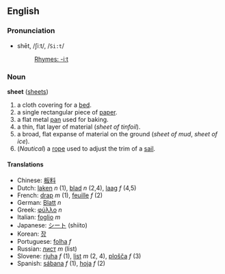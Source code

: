 ==English==
===Pronunciation===
*shēt, /ʃiːt/, /<tt>Si:t</tt>/
*:[[Rhymes:English:-iːt|Rhymes: -iːt]]

===Noun===
'''sheet''' ([[sheets]])

# a cloth covering for a [[bed]].
# a single rectangular piece of [[paper]].
# a flat metal [[pan]] used for baking.
# a thin, flat layer of material (''sheet of tinfoil'').
# a broad, flat expanse of material on the ground (''sheet of mud'', ''sheet of ice'').
# (''Nautical'') a [[rope]] used to adjust the trim of a [[sail]].

====Translations====
*Chinese: [[板料]]
*Dutch: [[laken]] ''n'' (1), [[blad]] ''n'' (2,4), [[laag]] ''f'' (4,5)
*French: [[drap]] ''m'' (1), [[feuille]] ''f'' (2)
*German: [[Blatt]] ''n''
*Greek: [[φύλλο]] ''n''
*Italian: [[foglio]] ''m''
*Japanese: [[シート]] (shiito)
*Korean: [[장]]
*Portuguese: [[folha]] ''f''
*Russian: [[лист]] ''m'' (list)
*Slovene: [[rjuha]] ''f'' (1), [[list]] ''m'' (2, 4), [[plošča]] ''f'' (3)
*Spanish: [[sábana]] ''f'' (1), [[hoja]] ''f'' (2)